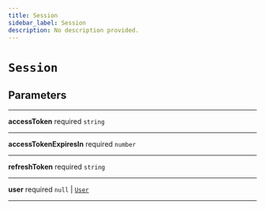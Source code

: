 ```yaml
---
title: Session
sidebar_label: Session
description: No description provided.
---
```


# `Session`

## Parameters

---

**accessToken** <span className="optional-status">required</span> `string`

---

**accessTokenExpiresIn** <span className="optional-status">required</span> `number`

---

**refreshToken** <span className="optional-status">required</span> `string`

---

**user** <span className="optional-status">required</span> `null` | [`User`](/reference/javascript/auth/types/user)

---
